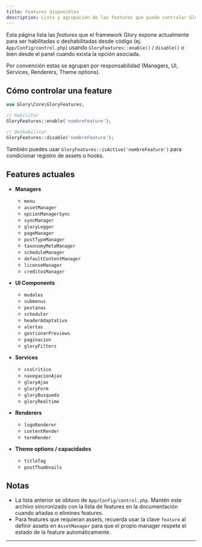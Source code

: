 ```yaml
---
title: Features disponibles
description: Lista y agrupación de las features que puede controlar Glory actualmente
---
```


Esta página lista las *features* que el framework Glory expone actualmente para ser habilitadas
o deshabilitadas desde código (ej. `App/Config/control.php`) usando `GloryFeatures::enable()` / `disable()`
o bien desde el panel cuando exista la opción asociada.

Por convención estas se agrupan por responsabilidad (Managers, UI, Services, Renderers, Theme options).

## Cómo controlar una feature

```php
use Glory\Core\GloryFeatures;

// Habilitar
GloryFeatures::enable('nombreFeature');

// Deshabilitar
GloryFeatures::disable('nombreFeature');
```

También puedes usar `GloryFeatures::isActive('nombreFeature')` para condicionar registro de assets o hooks.

## Features actuales

- **Managers**
  - `menu`
  - `assetManager`
  - `opcionManagerSync`
  - `syncManager`
  - `gloryLogger`
  - `pageManager`
  - `postTypeManager`
  - `taxonomyMetaManager`
  - `scheduleManager`
  - `defaultContentManager`
  - `licenseManager`
  - `creditosManager`

- **UI Components**
  - `modales`
  - `submenus`
  - `pestanas`
  - `scheduler`
  - `headerAdaptativo`
  - `alertas`
  - `gestionarPreviews`
  - `paginacion`
  - `gloryFilters`

- **Services**
  - `cssCritico`
  - `navegacionAjax`
  - `gloryAjax`
  - `gloryForm`
  - `gloryBusqueda`
  - `gloryRealtime`

- **Renderers**
  - `logoRenderer`
  - `contentRender`
  - `termRender`

- **Theme options / capacidades**
  - `titleTag`
  - `postThumbnails`

## Notas

- La lista anterior se obtuvo de `App/Config/control.php`. Mantén este archivo sincronizado con la lista de features
  en la documentación cuando añadas o elimines features.
- Para features que requieran assets, recuerda usar la clave `feature` al definir assets en `AssetManager` para
  que el propio manager respete el estado de la feature automáticamente.

---


